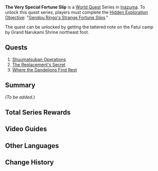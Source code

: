 {{Stub|Summary}}
{{Chapter Infobox
|type          = World
|image         = World Quest The Very Special Fortune Slip.png
|region        = Inazuma
|area          = Narukami Island
|hiddenExplorationObjectiveReq = [[Gendou Ringo's Strange Fortune Slips]]
}}
'''The Very Special Fortune Slip''' is a [[World Quest]] Series in [[Inazuma]]. To unlock this quest series, players must complete the [[Hidden Exploration Objective]]: "[[Gendou Ringo's Strange Fortune Slips]]."

The quest can be unlocked by getting the tattered note on the Fatui camp by Grand Narukami Shrine northeast foot.

==Quests==
# [[Shuumatsuban Operations]]
# [[The Replacement's Secret]]
# [[Where the Dandelions Find Rest]]

==Summary==
''(To be added.)''

==Total Series Rewards==
{{Event Rewards
|type = Quest
|Adventure EXP = 1000
|Mora = 90,000
|Primogem = 120
|Hero's Wit = 9
|Mystic Enhancement Ore = 12
|Lyudochka's Fortune Slip
|sort = Adventure EXP,Primogem,Hero's Wit,Mystic Enhancement Ore,Mora,Lyudochka's Fortune Slip
}}
==Video Guides==
{{EVT
|video1   = prxHjpv9WYw
|caption1 = The Very Special Fortune Slip (Complete)
}}

==Other Languages==
{{Other Languages
|en      = The Very Special Fortune Slip
|zhs     = 特别的御神签
|zhs_rm  = Tèbié de Yù Shén Qiān
|zht     = 特別的御神籤
|zht_rm  = Tèbié de Yù Shén Qiān
|zh_tl   = The Special Fortune Slip
|ja      = 特別なおみくじ
|ja_rm   = Tokubetsu na Omikuji
|ja_tl   = The Special Fortune Slip
|ko      = 특별한 점괘
|ko_rm   = Teukbyeolhan Jeomgwae
|ko_tl   = The Special Fortune Slip
|es      = Un papel de la fortuna muy peculiar
|es_tl   = 
|fr      = L'omikuji très spécial
|fr_tl   = The Very Special {{w|Omikuji}}
|ru      = Особый гадальный листок
|ru_tl   = The Special Fortune Slip
|th      = ใบเซียมซีพิเศษ
|th_rm   = 
|th_tl   = 
|vi      = Thẻ {{tt|Ngự Thần|御神}} {{tt|Đặc Biệt|特別}}
|vi_tl   = The Special Fortune Slip
|de      = Der besondere Orakelzettel
|de_tl   = The Special Oracle Slip
|id      = Slip Keberuntungan Spesial
|id_tl   = Special Fortune Slip
|pt      = Rolinho da Sorte Especial
|pt_tl   = 
}}

==Change History==
{{Change History|2.4}}
